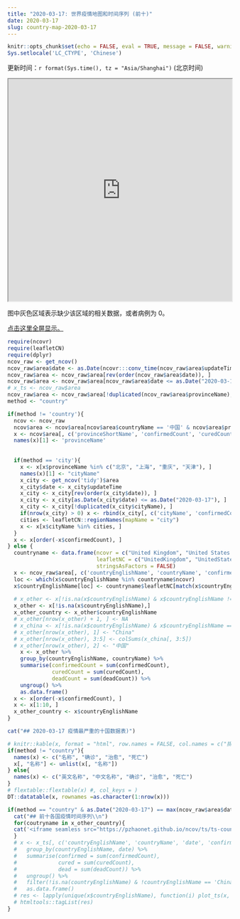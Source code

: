 ```yaml
---
title: "2020-03-17: 世界疫情地图和时间序列 (前十)"
date: 2020-03-17
slug: country-map-2020-03-17
---
```


```r
knitr::opts_chunk$set(echo = FALSE, eval = TRUE, message = FALSE, warning = FALSE, error = FALSE)
Sys.setlocale('LC_CTYPE', 'Chinese')
```

更新时间：`r format(Sys.time(), tz = "Asia/Shanghai")` (北京时间)

<iframe seamless src="https://pzhaonet.github.io/ncov/leaflet/leafmap-country-2020-03-17.html" width="100%" height="500"></iframe>

图中灰色区域表示缺少该区域的相关数据，或者病例为 0。

[点击这里全屏显示。](https://pzhaonet.github.io/ncov/leaflet/leafmap-country-2020-03-17.html)


```r
require(ncovr)
require(leafletCN)
require(dplyr)
ncov_raw <- get_ncov()
ncov_raw$area$date <- as.Date(ncovr:::conv_time(ncov_raw$area$updateTime))
ncov_raw$area <- ncov_raw$area[rev(order(ncov_raw$area$date)), ]
ncov_raw$area <- ncov_raw$area[ncov_raw$area$date <= as.Date("2020-03-17"), ]
# x_ts <- ncov_raw$area
ncov_raw$area <- ncov_raw$area[!duplicated(ncov_raw$area$provinceName), ]
method <- "country"

if(method != 'country'){
  ncov <- ncov_raw
  ncov$area <- ncov$area[ncov$area$countryName == '中国' & ncov$area$provinceName != '待明确地区' , ]
  x <- ncov$area[, c('provinceShortName', 'confirmedCount', 'curedCount', 'deadCount')]
  names(x)[1] <- 'provinceName'
  
  
  if(method == 'city'){
    x <- x[x$provinceName %in% c("北京", "上海", "重庆", "天津"), ]
    names(x)[1] <- "cityName"
    x_city <- get_ncov('tidy')$area
    x_city$date <- x_city$updateTime
    x_city <- x_city[rev(order(x_city$date)), ]
    x_city <- x_city[as.Date(x_city$date) <= as.Date("2020-03-17"), ]
    x_city <- x_city[!duplicated(x_city$cityName), ]
    if(nrow(x_city) > 0) x <- rbind(x_city[, c('cityName', 'confirmedCount', 'curedCount', 'deadCount')], x)
    cities <- leafletCN::regionNames(mapName = "city")
    x <- x[x$cityName %in% cities, ]
  }
  x <- x[order(-x$confirmedCount), ]
} else {
  countryname <- data.frame(ncovr = c("United Kingdom", "United States of America", "New Zealand", "Kampuchea (Cambodia )"),
                            leafletNC = c("UnitedKingdom", "UnitedStates", "NewZealand", "Cambodia"), 
                            stringsAsFactors = FALSE)
  x <- ncov_raw$area[, c('countryEnglishName', 'countryName', 'confirmedCount', 'curedCount', 'deadCount')]
  loc <- which(x$countryEnglishName %in% countryname$ncovr)
  x$countryEnglishName[loc] <- countryname$leafletNC[match(x$countryEnglishName[loc], countryname$ncovr)]
  
  # x_other <- x[!is.na(x$countryEnglishName) & x$countryEnglishName != 'China', ]
  x_other <- x[!is.na(x$countryEnglishName),]
  x_other_country <- x_other$countryEnglishName
  # x_other[nrow(x_other) + 1, ] <- NA
  # x_china <- x[!is.na(x$countryEnglishName) & x$countryEnglishName == 'China', ] 
  # x_other[nrow(x_other), 1] <- "China"
  # x_other[nrow(x_other), 3:5] <- colSums(x_china[, 3:5])
  # x_other[nrow(x_other), 2] <- "中国"
    x <- x_other %>% 
    group_by(countryEnglishName, countryName) %>%
    summarise(confirmedCount = sum(confirmedCount),
              curedCount = sum(curedCount),
              deadCount = sum(deadCount)) %>%
    ungroup() %>%
    as.data.frame()
  x <- x[order(-x$confirmedCount), ]
  x <- x[1:10, ]
  x_other_country <- x$countryEnglishName
}
```

```r
cat("## 2020-03-17 疫情最严重的十国数据表)")
```

```r
# knitr::kable(x, format = "html", row.names = FALSE, col.names = c("排序", "名称", "确诊", "治愈", "死亡"))
if(method != "country"){
  names(x) <- c("名称", "确诊", "治愈", "死亡")
  x[, "名称"] <- unlist(x[, "名称"])
} else{
  names(x) <- c("英文名称", "中文名称", "确诊", "治愈", "死亡")
}
# flextable::flextable(x) #, col_keys = )
DT::datatable(x, rownames =as.character(1:nrow(x)))
```

```r
if(method == "country" & as.Date("2020-03-17") == max(ncov_raw$area$date, na.rm = TRUE)){
  cat("## 前十各国疫情时间序列\\n")
  for(coutryname in x_other_country){
  cat('<iframe seamless src="https://pzhaonet.github.io/ncov/ts/ts-country-', coutryname, '.html" width="100%" height="400"></iframe>\\n', sep = '')
  }
  # x <- x_ts[, c('countryEnglishName', 'countryName', 'date', 'confirmedCount', 'curedCount', 'deadCount')] %>% 
  #   group_by(countryEnglishName, date) %>% 
  #   summarise(confirmed = sum(confirmedCount), 
  #             cured = sum(curedCount), 
  #             dead = sum(deadCount)) %>% 
  #   ungroup() %>% 
  #   filter(!is.na(countryEnglishName) & !countryEnglishName == 'China') %>% 
  #   as.data.frame()
  # res <- lapply(unique(x$countryEnglishName), function(i) plot_ts(x, area = i, area_col = "countryEnglishName", date_col = "date", ts_col = c("confirmed", "cured", "dead")))
  # htmltools::tagList(res)
}
```
